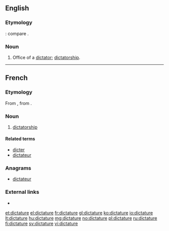 ==English==

===Etymology===
{{etyl|la|en}} {{lena}} {{term|dictatura}}: compare {{etyl|fr|-}} {{term|dictature|lang=fr}}.

===Noun===
{{en-noun}}

# {{context|obsolete|lang=en}} Office of a [[dictator]]; [[dictatorship]].
#: {{rfquotek|Francis Bacon}}

----

==French==
{{wikipedia|lang=fr}}

===Etymology===
From {{etyl|la|fr}} {{m|la|dictātūra}}, from {{m|la|dictō}}.

===Noun===
{{fr-noun|f}}

# [[dictatorship]]

====Related terms====
* [[dicter]]
* [[dictateur]]

===Anagrams===
* [[dictateur#French|dictateur]]

===External links===
* {{R:TLFi}}

[[et:dictature]]
[[el:dictature]]
[[fr:dictature]]
[[gl:dictature]]
[[ko:dictature]]
[[io:dictature]]
[[lt:dictature]]
[[hu:dictature]]
[[mg:dictature]]
[[no:dictature]]
[[pl:dictature]]
[[ru:dictature]]
[[fi:dictature]]
[[sv:dictature]]
[[vi:dictature]]